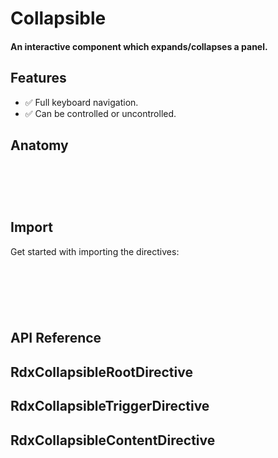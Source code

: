 
<Meta title='Primitives/Collapsible' />

# Collapsible

#### An interactive component which expands/collapses a panel.

<Canvas sourceState='hidden' of={CollapsibleStories.Default} />

## Features

* ✅ Full keyboard navigation.
* ✅ Can be controlled or uncontrolled.

## Anatomy

```html
<div rdxCollapsibleRoot [open]="...">
    <button rdxCollapsibleTrigger>Trigger</button>
    <div rdxCollapsibleContent>Content</div>
</div>
```

## Import

Get started with importing the directives:

```typescript
import {
    RdxCollapsibleRootDirective,
    RdxCollapsibleTriggerDirective,
    RdxCollapsibleContentDirective
} from '@radix-ng/primitives/collapsible';
```

## API Reference

## RdxCollapsibleRootDirective

<ArgTypes of={RdxCollapsibleRootDirective} />

## RdxCollapsibleTriggerDirective

<ArgTypes of={RdxCollapsibleTriggerDirective} />

## RdxCollapsibleContentDirective

<ArgTypes of={RdxCollapsibleContentDirective} />
